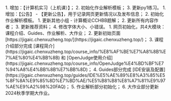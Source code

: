 <Update label="2025-09-25" description="v1.2发布" >
  1. 增加：【计算机实习（上机课）】；
  2. 初始化作业解析模板；
  3. 更新py1练习。
</Update>
<Update label="2025-09-24" description="v1.1发布" >
  1. 增加：【公告】 - 【更新公告】，用于记录网页更新情况以及发布信息；
  2. 初始化作业解析模板。
</Update>
<Update label="2025-09-23" description="内容更新">
  1. 更新其他小组 - 计算概论CCHBB题解；
  2. 更新所有内容作者；
  3. 更新推荐资料；
  4. 修改字体大小、小错误。
</Update>
<Update label="2025-09-18" description="v1.0发布">
  1. 网页初始化，共4大模块：课程介绍、Guides、作业解析、大作业；
  2. 更新初始页面 [https://jigaic.chenxuzheng.top/](https://jigaic.chenxuzheng.top/)；
  3. 课程介绍部分完成 [课程简介](https://jigaic.chenxuzheng.top/course_info/%E8%AF%BE%E7%A8%8B%E7%AE%80%E4%BB%8B) 和 [OpenJudge使用介绍](https://jigaic.chenxuzheng.top/course_info/OpenJudge%E4%BD%BF%E7%94%A8%E4%BB%8B%E7%BB%8D)；
  4. Guides部分完成 [IDE安装及配置](https://jigaic.chenxuzheng.top/guides/IDE%E5%AE%89%E8%A3%85%E5%8F%8A%E9%85%8D%E7%BD%AE/%E5%B8%B8%E8%A7%81%E9%97%AE%E9%A2%98%20FAQ)；
  5. 作业解析部分初始化；
  6. 大作业部分更新2024秋季学期大作业。
</Update>